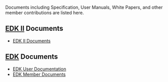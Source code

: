 Documents including Specification, User Manuals, White Papers, and other member contributions are listed here.
==[[EDK II]] Documents==
*[[EDK II Documents]]

== [[EDK]] Documents ==
*[[EDK User Documentation]]
*[[EDK Member Documents]]

<!-- [[Category:EDK]] -->
<!-- [[Category:Documents]] -->
<!-- [[Category:EDKII]] -->
